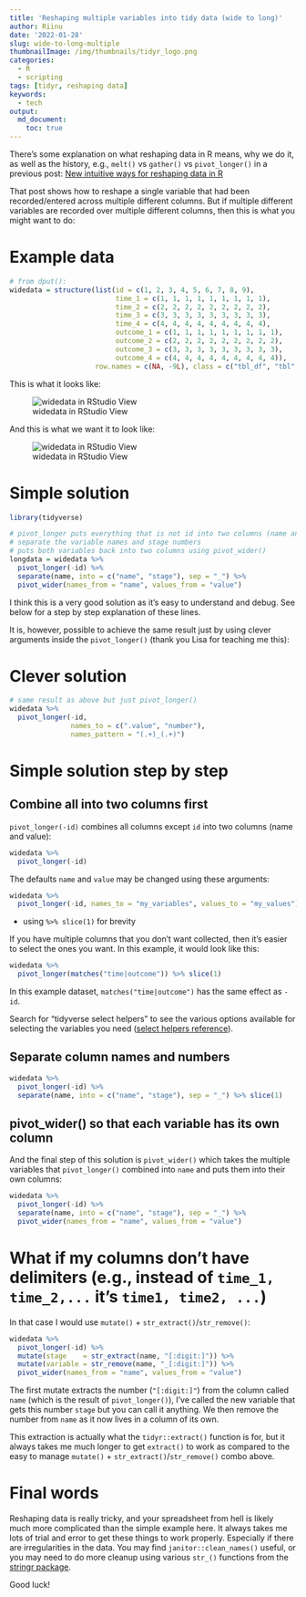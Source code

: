 ```yaml
---
title: 'Reshaping multiple variables into tidy data (wide to long)'
author: Riinu
date: '2022-01-28'
slug: wide-to-long-multiple
thumbnailImage: /img/thumbnails/tidyr_logo.png
categories:
  - R
  - scripting
tags: [tidyr, reshaping data]
keywords:
  - tech
output:
  md_document:
    toc: true
---
```


There's some explanation on what reshaping data in R means, why we do it, as well as the history, e.g., `melt()` vs `gather()` vs `pivot_longer()`  in a previous post: [New intuitive ways for reshaping data in R](https://www.riinu.me/2019/04/new-intuitive-ways-to-reshape-data-in-r/)

That post shows how to reshape a single variable that had been recorded/entered across multiple different columns. But if multiple different variables are recorded over multiple different columns, then this is what you might want to do:


# Example data

```r
# from dput():
widedata = structure(list(id = c(1, 2, 3, 4, 5, 6, 7, 8, 9),
                          time_1 = c(1, 1, 1, 1, 1, 1, 1, 1, 1),
                          time_2 = c(2, 2, 2, 2, 2, 2, 2, 2, 2), 
                          time_3 = c(3, 3, 3, 3, 3, 3, 3, 3, 3),
                          time_4 = c(4, 4, 4, 4, 4, 4, 4, 4, 4),
                          outcome_1 = c(1, 1, 1, 1, 1, 1, 1, 1, 1),
                          outcome_2 = c(2, 2, 2, 2, 2, 2, 2, 2, 2),
                          outcome_3 = c(3, 3, 3, 3, 3, 3, 3, 3, 3),
                          outcome_4 = c(4, 4, 4, 4, 4, 4, 4, 4, 4)),
                     row.names = c(NA, -9L), class = c("tbl_df", "tbl", "data.frame"))
```

This is what it looks like:

![widedata in RStudio View](/img/widedata.png)

And this is what we want it to look like:

![widedata in RStudio View](/img/longdata.png)


# Simple solution

```r
library(tidyverse)

# pivot_longer puts everything that is not id into two columns (name and value)
# separate the variable names and stage numbers
# puts both variables back into two columns using pivot_wider()
longdata = widedata %>% 
  pivot_longer(-id) %>% 
  separate(name, into = c("name", "stage"), sep = "_") %>% 
  pivot_wider(names_from = "name", values_from = "value")

```

I think this is a very good solution as it's easy to understand and debug. See below for a step by step explanation of these lines.

It is, however, possible to achieve the same result just by using clever arguments inside the `pivot_longer()` (thank you Lisa for teaching me this):

# Clever solution

```r
# same result as above but just pivot_longer()
widedata %>% 
  pivot_longer(-id,
               names_to = c(".value", "number"),
               names_pattern = "(.+)_(.+)")

```

# Simple solution step by step

## Combine all into two columns first

`pivot_longer(-id)` combines all columns except `id` into two columns (name and value):

```r
widedata %>% 
  pivot_longer(-id)
```

The defaults `name` and `value` may be changed using these arguments:
```r
widedata %>% 
  pivot_longer(-id, names_to = "my_variables", values_to = "my_values") %>% slice(1)
```

* using `%>% slice(1)` for brevity

If you have multiple columns that you don't want collected, then it's easier to select the ones you want. In this example, it would look like this:

```r
widedata %>% 
  pivot_longer(matches("time|outcome")) %>% slice(1)
```

In this example dataset, `matches("time|outcome")` has the same effect as `-id`.

Search for "tidyverse select helpers" to see the various options available for selecting the variables you need ([select helpers reference](https://dplyr.tidyverse.org/reference/select.html)).

## Separate column names and numbers

```r
widedata %>% 
  pivot_longer(-id) %>% 
  separate(name, into = c("name", "stage"), sep = "_") %>% slice(1)
```

## pivot_wider() so that each variable has its own column

And the final step of this solution is `pivot_wider()` which takes the multiple variables that `pivot_longer()` combined into `name` and puts them into their own columns:


```r
widedata %>% 
  pivot_longer(-id) %>% 
  separate(name, into = c("name", "stage"), sep = "_") %>% 
  pivot_wider(names_from = "name", values_from = "value")
```


# What if my columns don't have delimiters (e.g., instead of `time_1, time_2,...` it's `time1, time2, ...`)

In that case I would use `mutate()` + `str_extract()`/`str_remove()`:


```r
widedata %>% 
  pivot_longer(-id) %>% 
  mutate(stage    = str_extract(name, "[:digit:]")) %>% 
  mutate(variable = str_remove(name, "_[:digit:]")) %>% 
  pivot_wider(names_from = "name", values_from = "value")
```

The first mutate extracts the number (`"[:digit:]"`) from the column called `name` (which is the result of `pivot_longer()`), I've called the new variable that gets this number `stage` but you can call it anything. We then remove the number from `name` as it now lives in a column of its own.

This extraction is actually what the `tidyr::extract()` function is for, but it always takes me much longer to get `extract()` to work as compared to the easy to manage `mutate()` + `str_extract()`/`str_remove()` combo above.


# Final words

Reshaping data is really tricky, and your spreadsheet from hell is likely much more complicated than the simple example here. It always takes me lots of trial and error to get these things to work properly. Especially if there are irregularities in the data. You may find `janitor::clean_names()` useful, or you may need to do more cleanup using various `str_()` functions from the [stringr package](https://stringr.tidyverse.org).

Good luck!
